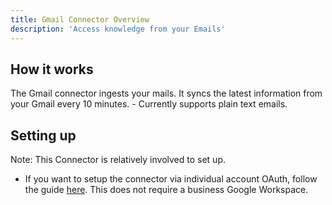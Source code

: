 ```yaml
---
title: Gmail Connector Overview
description: 'Access knowledge from your Emails'
---
```


## How it works
The Gmail connector ingests your mails. It syncs the latest information from 
your Gmail every 10 minutes.
    - Currently supports plain text emails.

## Setting up
Note: This Connector is relatively involved to set up.

- If you want to setup the connector via individual account OAuth, follow the guide [here](/connectors/gmail/oauth).
This does not require a business Google Workspace.
